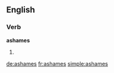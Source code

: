 ==English==

===Verb===
'''ashames'''

# {{third-person singular of|ashame}}

[[de:ashames]]
[[fr:ashames]]
[[simple:ashames]]